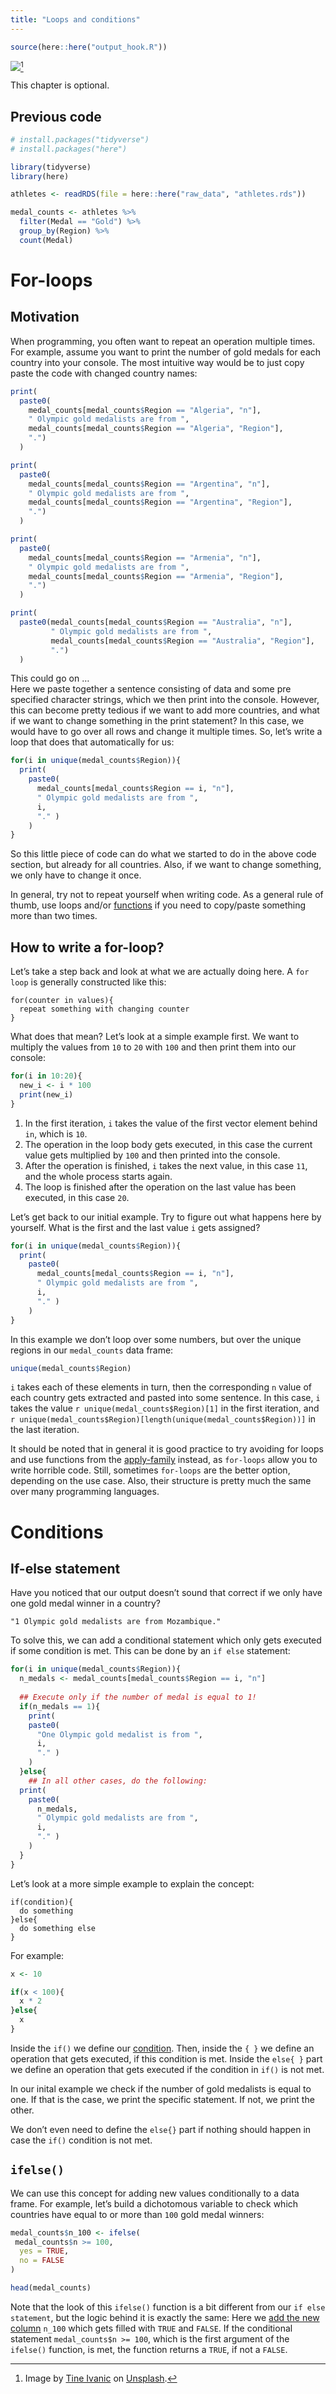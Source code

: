 ```yaml
---
title: "Loops and conditions"
---
```


```r
source(here::here("output_hook.R"))
```

![](../pictures/loops.jpg)[^1]

[^1]: Image by [Tine Ivanic](https://unsplash.com/de/@tine999?utm_source=unsplash&utm_medium=referral&utm_content=creditCopyText) on [Unsplash](https://unsplash.com/de/fotos/u2d0BPZFXOY?utm_source=unsplash&utm_medium=referral&utm_content=creditCopyText).

::: {.callout-note collapse="true"}
This chapter is optional.

::: {.callout-caution icon="false" collapse="true"}
## Previous code

```r
# install.packages("tidyverse")
# install.packages("here")

library(tidyverse)
library(here)

athletes <- readRDS(file = here::here("raw_data", "athletes.rds"))
```

::: tidy
```r
medal_counts <- athletes %>%
  filter(Medal == "Gold") %>%
  group_by(Region) %>%
  count(Medal) 
```
:::
:::

# For-loops

## Motivation

When programming, you often want to repeat an operation multiple times. For example, assume you want to print the number of gold medals for each country into your console. The most intuitive way would be to just copy paste the code with changed country names:

```r
print(
  paste0(
    medal_counts[medal_counts$Region == "Algeria", "n"], 
    " Olympic gold medalists are from ", 
    medal_counts[medal_counts$Region == "Algeria", "Region"], 
    ".")
  )

print(
  paste0(
    medal_counts[medal_counts$Region == "Argentina", "n"], 
    " Olympic gold medalists are from ", 
    medal_counts[medal_counts$Region == "Argentina", "Region"], 
    ".")
  )

print(
  paste0(
    medal_counts[medal_counts$Region == "Armenia", "n"], 
    " Olympic gold medalists are from ", 
    medal_counts[medal_counts$Region == "Armenia", "Region"], 
    ".")
  )

print(
  paste0(medal_counts[medal_counts$Region == "Australia", "n"], 
         " Olympic gold medalists are from ", 
         medal_counts[medal_counts$Region == "Australia", "Region"],
         ".")
  )

```

This could go on ...\
Here we paste together a sentence consisting of data and some pre specified character strings, which we then print into the console. However, this can become pretty tedious if we want to add more countries, and what if we want to change something in the print statement? In this case, we would have to go over all rows and change it multiple times. So, let's write a loop that does that automatically for us:

```r
for(i in unique(medal_counts$Region)){
  print(
    paste0(
      medal_counts[medal_counts$Region == i, "n"], 
      " Olympic gold medalists are from ", 
      i, 
      "." )
    )
}
```

So this little piece of code can do what we started to do in the above code section, but already for all countries. Also, if we want to change something, we only have to change it once.

::: callout-tip
In general, try not to repeat yourself when writing code. As a general rule of thumb, use loops and/or [functions](../functions/functions.qmd) if you need to copy/paste something more than two times.
:::

## How to write a for-loop?

Let's take a step back and look at what we are actually doing here. A `for loop` is generally constructed like this:

```         
for(counter in values){
  repeat something with changing counter
}
```

What does that mean? Let's look at a simple example first. We want to multiply the values from `10` to `20` with `100` and then print them into our console:

```r
for(i in 10:20){
  new_i <- i * 100
  print(new_i)
}
```

1.  In the first iteration, `i` takes the value of the first vector element behind `in`, which is `10`.
2.  The operation in the loop body gets executed, in this case the current value gets multiplied by `100` and then printed into the console.
3.  After the operation is finished, `i` takes the next value, in this case `11`, and the whole process starts again.
4.  The loop is finished after the operation on the last value has been executed, in this case `20`.

Let's get back to our initial example. Try to figure out what happens here by yourself. What is the first and the last value `i` gets assigned?

```r
for(i in unique(medal_counts$Region)){
  print(
    paste0(
      medal_counts[medal_counts$Region == i, "n"], 
      " Olympic gold medalists are from ", 
      i, 
      "." )
    )
}
```

In this example we don't loop over some numbers, but over the unique regions in our `medal_counts` data frame:

```r
unique(medal_counts$Region)
```

`i` takes each of these elements in turn, then the corresponding `n` value of each country gets extracted and pasted into some sentence. In this case, `i` takes the value `r unique(medal_counts$Region)[1]` in the first iteration, and `r unique(medal_counts$Region)[length(unique(medal_counts$Region))]` in the last iteration.

::: callout-tip
It should be noted that in general it is good practice to try avoiding for loops and use functions from the [apply-family](https://nicercode.github.io/guides/repeating-things/) instead, as `for-loops` allow you to write horrible code. Still, sometimes `for-loops` are the better option, depending on the use case. Also, their structure is pretty much the same over many programming languages.
:::

# Conditions

## If-else statement

Have you noticed that our output doesn't sound that correct if we only have one gold medal winner in a country?

`"1 Olympic gold medalists are from Mozambique."`

To solve this, we can add a conditional statement which only gets executed if some condition is met. This can be done by an `if else` statement:

```r
for(i in unique(medal_counts$Region)){
  n_medals <- medal_counts[medal_counts$Region == i, "n"]
  
  ## Execute only if the number of medal is equal to 1!
  if(n_medals == 1){
    print(
    paste0(
      "One Olympic gold medalist is from ", 
      i, 
      "." )
    )
  }else{
    ## In all other cases, do the following:
  print(
    paste0(
      n_medals, 
      " Olympic gold medalists are from ", 
      i, 
      "." )
    )
  }
}
```

Let's look at a more simple example to explain the concept:

```         
if(condition){
  do something
}else{
  do something else
}
```

For example:

```r
x <- 10

if(x < 100){
  x * 2
}else{
  x
}
```

Inside the `if()` we define our [condition](https://nickhaf.github.io/r_tutorial/qmd/basics/basics.html#comparisons-and-logical-operators). Then, inside the `{ }` we define an operation that gets executed, if this condition is met. Inside the `else{ }` part we define an operation that gets executed if the condition in `if()` is not met.

In our inital example we check if the number of gold medalists is equal to one. If that is the case, we print the specific statement. If not, we print the other.

We don't even need to define the `else{}` part if nothing should happen in case the `if()` condition is not met.

## `ifelse()`

We can use this concept for adding new values conditionally to a data frame. For example, let's build a dichotomous variable to check which countries have equal to or more than `100` gold medal winners:

```r
medal_counts$n_100 <- ifelse(
 medal_counts$n >= 100,
  yes = TRUE,
  no = FALSE
)

head(medal_counts)
```

Note that the look of this `ifelse()` function is a bit different from our `if else statement`, but the logic behind it is exactly the same: Here we [add the new column](https://nickhaf.github.io/r_tutorial/qmd/data_structures/data_structures.html#adding-new-columns) `n_100` which gets filled with `TRUE` and `FALSE`. If the conditional statement `medal_counts$n >= 100`, which is the first argument of the `ifelse()` function, is met, the function returns a `TRUE`, if not a `FALSE`.

:::